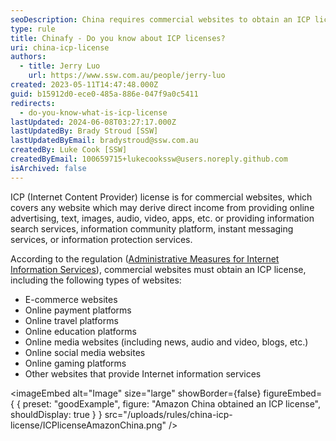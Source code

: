 ```yaml
---
seoDescription: China requires commercial websites to obtain an ICP license, covering e-commerce, payment platforms, education sites, media outlets, and more.
type: rule
title: Chinafy - Do you know about ICP licenses?
uri: china-icp-license
authors:
  - title: Jerry Luo
    url: https://www.ssw.com.au/people/jerry-luo
created: 2023-05-11T14:47:48.000Z
guid: b15912d0-ece0-485a-886e-047f9a0c5411
redirects:
  - do-you-know-what-is-icp-license
lastUpdated: 2024-06-08T03:27:17.000Z
lastUpdatedBy: Brady Stroud [SSW]
lastUpdatedByEmail: bradystroud@ssw.com.au
createdBy: Luke Cook [SSW]
createdByEmail: 100659715+lukecookssw@users.noreply.github.com
isArchived: false
---
```


ICP (Internet Content Provider) license is for commercial websites, which covers any website which may derive direct income from providing online advertising, text, images, audio, video, apps, etc. or providing information search services, information community platform, instant messaging services, or information protection services.

According to the regulation ([Administrative Measures for Internet Information Services](https://www.21cloudbox.com/china-measures-for-the-administration-of-internet-information-services.html)), commercial websites must obtain an ICP license, including the following types of websites:

- E-commerce websites
- Online payment platforms
- Online travel platforms
- Online education platforms
- Online media websites (including news, audio and video, blogs, etc.)
- Online social media websites
- Online gaming platforms
- Other websites that provide Internet information services

<imageEmbed
  alt="Image"
  size="large"
  showBorder={false}
  figureEmbed={ {
    preset: "goodExample",
    figure: "Amazon China obtained an ICP license",
    shouldDisplay: true
  } }
  src="/uploads/rules/china-icp-license/ICPlicenseAmazonChina.png"
/>
